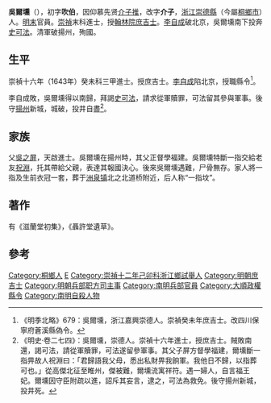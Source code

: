 {{明清人物信息框
| 姓名 = 吳爾壎
| 原名 =
| 圖片名稱 = 
| 圖片大小 = 220px
| 圖片說明 = 
| 最高職務 = 翰林院庶吉士
| 國家 = 大明
| 爵位 =
| 籍貫 = [[浙江|浙江]][[嘉興府|嘉興府]][[崇德縣|崇德縣]]
| 族裔 = 漢族
| 旗籍 = 
| 字號 = 字介子
| 室名 = 
| 諡號 = 
| 出生日期 = 天啟元年（1621年）
| 出生地點 = 
| 逝世日期 = [[弘光|弘光]]元年（1645年）
| 逝世地點 = [[南直隸|直隸]][[揚州|揚州]]
| 墓葬 =
| 配偶 =
| 親屬 = （父）[[吳之屏|吳之屏]]，（子）[[吳震方|吳震方]]
| 出身 = 
*崇禎十二年己卯科舉人
*崇禎十六年癸未科同進士出身
| 經歷 = 
| 著作 =
}}

'''吳爾壎'''（{{bd|1621年||1645年||Wu}}），初字'''吹伯'''，因仰慕先贤[[介子推|介子推]]，改字'''介子'''，[[浙江|浙江]][[崇德縣|崇德縣]]（今屬[[桐鄉市|桐鄉市]]）人。[[明末|明末]]官員。[[崇禎|崇禎]]末科進士，授[[翰林院|翰林院]][[庶吉士|庶吉士]]。[[李自成|李自成]]破北京，吳爾壎南下投奔[[史可法|史可法]]。清軍破揚州，殉國。

==生平==
崇禎十六年（1643年）癸未科三甲進士。授庶吉士。[[李自成|李自成]]陷北京，授職縣令<ref>《明季北略》679：吳爾壎，浙江嘉興崇德人。崇禎癸未年庶吉士。改四川保寧府蒼溪縣偽令。</ref>。

李自成敗，吳爾壎得以南歸，拜謁[[史可法|史可法]]，請求從軍贖罪，可法留其參與軍事。後守[[揚州|揚州]]新城，城破，投井自盡<ref>《明史·卷二七四》：吳爾壎，崇德人。崇禎十六年進士，授庶吉士。賊敗南還，謁可法，請從軍贖罪，可法遂留參軍事。其父子屏方督學福建，爾壎斷一指畀故人祝淵曰：「君歸語我父母，悉出私財畀我餉軍。我他日不歸，以指葬可也。」從高傑北征至睢州，傑被難，爾壎流寓祥符。遇一婦人，自言福王妃。爾壎因守臣附疏以進，詔斥其妄言，逮之，可法為救免。後守揚州新城，投井死。</ref>。

== 家族 ==
父[[吳之屏|吳之屏]]，天啟進士。吳爾壎在揚州時，其父正督學福建。吳爾壎特斷一指交給老友[[祝淵|祝淵]]，托其帶給父親，表達其報國決心。後來吳爾壎遇難，尸骨無存。家人將一指及生前衣冠一套，葬于[[洲泉镇|洲泉镇]]北之北道桥附近，后人称“一指坟”。

==著作==
有《滋蘭堂初集》，《聶許堂遺草》。

==參考==
{{reflist}}

{{崇禎十六年癸未科殿試金榜}}

{{Authority control}}

{{DEFAULTSORT:Wu吳}}
[[Category:桐鄉人|Category:桐鄉人]]
[[Category:吴姓|E]]
[[Category:崇禎十二年己卯科浙江鄉試舉人|Category:崇禎十二年己卯科浙江鄉試舉人]]
[[Category:明朝庶吉士|Category:明朝庶吉士]]
[[Category:明朝兵部职方司主事|Category:明朝兵部职方司主事]]
[[Category:南明兵部官員|Category:南明兵部官員]]
[[Category:大順政權縣令|Category:大順政權縣令]]
[[Category:南明自殺人物|Category:南明自殺人物]]


{{明朝人物小作品}}
